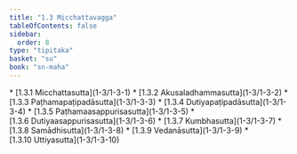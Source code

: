 ```yaml
---
title: "1.3 Micchattavagga"
tableOfContents: false
sidebar:
  order: 8
type: "tipitaka"
basket: "su"
book: "sn-maha"
---
```



<DynamicBreadcrumb />



<TableOfContents book="sn-maha" section="1.3">
* [1.3.1 Micchattasutta](1-3/1-3-1)
* [1.3.2 Akusaladhammasutta](1-3/1-3-2)
* [1.3.3 Paṭhamapaṭipadāsutta](1-3/1-3-3)
* [1.3.4 Dutiyapaṭipadāsutta](1-3/1-3-4)
* [1.3.5 Paṭhamaasappurisasutta](1-3/1-3-5)
* [1.3.6 Dutiyaasappurisasutta](1-3/1-3-6)
* [1.3.7 Kumbhasutta](1-3/1-3-7)
* [1.3.8 Samādhisutta](1-3/1-3-8)
* [1.3.9 Vedanāsutta](1-3/1-3-9)
* [1.3.10 Uttiyasutta](1-3/1-3-10)
</TableOfContents>